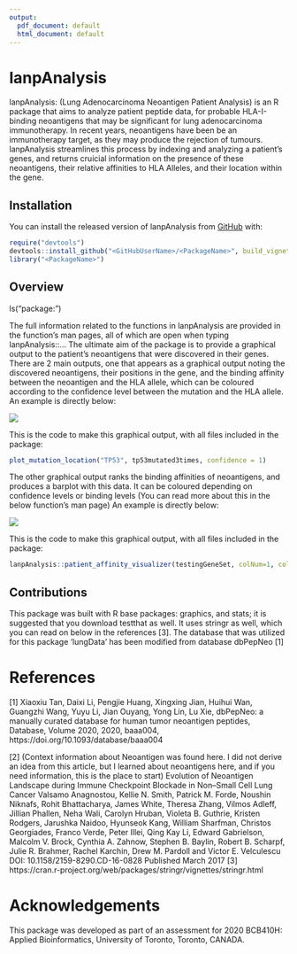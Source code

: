 ```yaml
---
output:
  pdf_document: default
  html_document: default
---
```


<!-- README.md is generated from README.Rmd. Please edit that file -->

# lanpAnalysis

<!-- badges: start -->

<!-- badges: end -->

lanpAnalysis: (Lung Adenocarcinoma Neoantigen Patient Analysis) is an R package 
that aims to analyze patient peptide data, for probable HLA-I-binding neoantigens
that may be significant for lung adenocarcinoma immunotherapy. In recent years,
neoantigens have been be an immunotherapy target, as they may produce the 
rejection of tumours. lanpAnalysis streamlines this process by indexing and 
analyzing a patient's genes, and returns cruicial information on the presence
of these neoantigens, their relative affinities to HLA Alleles, and their 
location within the gene. 

## Installation

You can install the released version of lanpAnalysis from
[GitHub](https://github.com/) with:

``` r
require("devtools")
devtools::install_github("<GitHubUserName>/<PackageName>", build_vignettes = TRUE)
library("<PackageName>")
```

## Overview

ls("package:<PackageName>")

The full information related to the functions in lanpAnalysis are provided in
the function's man pages, all of which are open when typing lanpAnalysis::...
The ultimate aim of the package is to provide a graphical output to the
patient's neoantigens that were discovered in their genes. 
There are 2 main outputs, one that appears as a graphical output noting the 
discovered neoantigens, their positions in the gene, and the binding affinity 
between the neoantigen and the HLA allele, which can be coloured according to the confidence level
between the mutation and the HLA allele. An example is directly below:

![](./inst/extdata/location_plot.png)


This is the code to make this graphical output, with all files included in the
package:

``` r
plot_mutation_location("TP53", tp53mutated3times, confidence = 1)
```
The other graphical output ranks the binding affinities of neoantigens, and produces
a barplot with this data. It can be coloured depending on confidence levels or
binding levels (You can read more about this in the below function's man page)
 An example is directly below:

![](./inst/extdata/plotWithConfidence.png)


This is the code to make this graphical output, with all files included in the
package:

``` r
lanpAnalysis::patient_affinity_visualizer(testingGeneSet, colNum=1, colorFlag=2)
```
## Contributions

This package was built with R base packages: graphics, and stats; it is suggested
that you download testthat as well. It uses stringr as well, which you can read 
on below in the references [3]. The database that was utilized for this package
'lungData' has been modified from database dbPepNeo [1]

# References

[1] 
Xiaoxiu Tan, Daixi Li, Pengjie Huang, Xingxing Jian, Huihui Wan, Guangzhi Wang, Yuyu Li, Jian
Ouyang, Yong Lin, Lu Xie, dbPepNeo: a manually curated database for human tumor neoantigen
peptides, Database, Volume 2020, 2020, baaa004, https://doi.org/10.1093/database/baaa004

[2] (Context information about Neoantigen was found here. I did not derive an idea from this
article, but I learned about neoantigens here, and if you need information, this is the place to start)
Evolution of Neoantigen Landscape during Immune Checkpoint Blockade in Non–Small Cell Lung
Cancer Valsamo Anagnostou, Kellie N. Smith, Patrick M. Forde, Noushin Niknafs, Rohit Bhattacharya,
James White, Theresa Zhang, Vilmos Adleff, Jillian Phallen, Neha Wali, Carolyn Hruban, Violeta B.
Guthrie, Kristen Rodgers, Jarushka Naidoo, Hyunseok Kang, William Sharfman, Christos Georgiades,
Franco Verde, Peter Illei, Qing Kay Li, Edward Gabrielson, Malcolm V. Brock, Cynthia A. Zahnow,
Stephen B. Baylin, Robert B. Scharpf, Julie R. Brahmer, Rachel Karchin, Drew M. Pardoll and Victor
E. Velculescu DOI: 10.1158/2159-8290.CD-16-0828 Published March 2017
[3] 
https://cran.r-project.org/web/packages/stringr/vignettes/stringr.html

# Acknowledgements

This package was developed as part of an assessment for 2020
BCB410H: Applied Bioinformatics, University of Toronto, Toronto,
CANADA.
